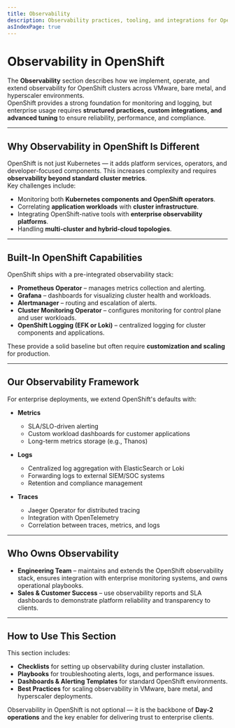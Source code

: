 ```yaml
---
title: Observability
description: Observability practices, tooling, and integrations for OpenShift clusters
asIndexPage: true
---
```


# Observability in OpenShift

The **Observability** section describes how we implement, operate, and extend observability for OpenShift clusters across VMware, bare metal, and hyperscaler environments.  
OpenShift provides a strong foundation for monitoring and logging, but enterprise usage requires **structured practices, custom integrations, and advanced tuning** to ensure reliability, performance, and compliance.  

---

## Why Observability in OpenShift Is Different

OpenShift is not just Kubernetes — it adds platform services, operators, and developer-focused components. This increases complexity and requires **observability beyond standard cluster metrics**.  
Key challenges include:  

- Monitoring both **Kubernetes components and OpenShift operators**.  
- Correlating **application workloads** with **cluster infrastructure**.  
- Integrating OpenShift-native tools with **enterprise observability platforms**.  
- Handling **multi-cluster and hybrid-cloud topologies**.  

---

## Built-In OpenShift Capabilities

OpenShift ships with a pre-integrated observability stack:  

- **Prometheus Operator** – manages metrics collection and alerting.  
- **Grafana** – dashboards for visualizing cluster health and workloads.  
- **Alertmanager** – routing and escalation of alerts.  
- **Cluster Monitoring Operator** – configures monitoring for control plane and user workloads.  
- **OpenShift Logging (EFK or Loki)** – centralized logging for cluster components and applications.  

These provide a solid baseline but often require **customization and scaling** for production.  

---

## Our Observability Framework

For enterprise deployments, we extend OpenShift's defaults with:  

- **Metrics**  
  - SLA/SLO-driven alerting  
  - Custom workload dashboards for customer applications  
  - Long-term metrics storage (e.g., Thanos)  

- **Logs**  
  - Centralized log aggregation with ElasticSearch or Loki  
  - Forwarding logs to external SIEM/SOC systems  
  - Retention and compliance management  

- **Traces**  
  - Jaeger Operator for distributed tracing  
  - Integration with OpenTelemetry  
  - Correlation between traces, metrics, and logs  

---

## Who Owns Observability

- **Engineering Team** – maintains and extends the OpenShift observability stack, ensures integration with enterprise monitoring systems, and owns operational playbooks.  
- **Sales & Customer Success** – use observability reports and SLA dashboards to demonstrate platform reliability and transparency to clients.  

---

## How to Use This Section

This section includes:  

- **Checklists** for setting up observability during cluster installation.  
- **Playbooks** for troubleshooting alerts, logs, and performance issues.  
- **Dashboards & Alerting Templates** for standard OpenShift environments.  
- **Best Practices** for scaling observability in VMware, bare metal, and hyperscaler deployments.  

Observability in OpenShift is not optional — it is the backbone of **Day-2 operations** and the key enabler for delivering trust to enterprise clients.  